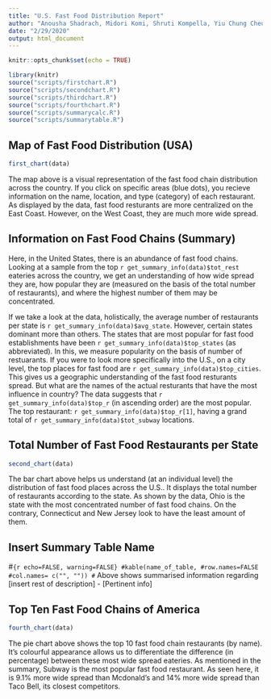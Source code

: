 ```yaml
---
title: "U.S. Fast Food Distribution Report"
author: "Anousha Shadrach, Midori Komi, Shruti Kompella, Yiu Chung Cheung"
date: "2/29/2020"
output: html_document
---
```


```r
knitr::opts_chunk$set(echo = TRUE)
```

```r
library(knitr)
source("scripts/firstchart.R")
source("scripts/secondchart.R")
source("scripts/thirdchart.R")
source("scripts/fourthchart.R")
source("scripts/summarycalc.R")
source("scripts/summarytable.R")
```


## Map of Fast Food Distribution (USA) 

```r
first_chart(data)
```
The map above is a visual representation of the fast food chain distribution across the country. If you click on specific areas (blue dots), you recieve information on the name, location, and type (category) of each restaurant. As displayed by the data, fast food resturants are more centralized on the East Coast. However, on the West Coast, they are much more wide spread. 

## Information on Fast Food Chains (Summary)

Here, in the United States, there is an abundance of fast food chains. Looking at a sample from the top `r get_summary_info(data)$tot_rest` eateries across the country, we get an understanding of how wide spread they are, how popular they are (measured on the basis of the total number of restaurants), and where the highest number of them may be concentrated. 

If we take a look at the data, holistically, the average number of restaurants per state is `r get_summary_info(data)$avg_state`. However, certain states dominant more than others. The states that are most popular for fast food establishments have been `r get_summary_info(data)$top_states` (as abbreviated). In this, we measure popularity on the basis of number of restuarants. If you were to look more specifically into the U.S., on a city level, the top places for fast food are `r get_summary_info(data)$top_cities`.
This gives us a geographic understanding of the fast food resturants spread. But what are the names of the actual resturants that have the most influence in country? The data suggests that `r get_summary_info(data)$top_r` (in ascending order) are the most popular. The top restaurant: `r get_summary_info(data)$top_r[1]`, having a grand total of `r get_summary_info(data)$tot_subway` locations. 


## Total Number of Fast Food Restaurants per State
```r
second_chart(data)
```
The bar chart above helps us understand (at an individual level) the distribution of fast food places across the U.S.. It displays the total number of restaurants according to the state. As shown by the data, Ohio is the state with the most concentrated number of fast food chains. On the contrary, Connecticut and New Jersey look to have the least amount of them.

## Insert Summary Table Name 
#```{r echo=FALSE, warning=FALSE}
#kable(name_of_table,
#row.names=FALSE
#col.names= c("", ""))
#```
Above shows summarised information regarding [insert rest of description] - [Pertinent info]


## Top Ten Fast Food Chains of America 
```r

fourth_chart(data)

```

The pie chart above shows the top 10 fast food chain restaurants (by name). It's colourful appearance allows us to differentiate the difference (in percentage) between these most wide spread eateries. As mentioned in the summary, Subway is the most popular fast food restaurant. As seen here, it is 9.1% more wide spread than Mcdonald's and 14% more wide spread than Taco Bell, its closest competitors. 